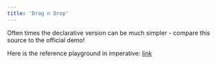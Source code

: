 ```yaml
---
title: 'Drag n Drop'
---
```


Often times the declarative version can be much simpler - compare this source to
the official demo!

Here is the reference playground in imperative:
[link](https://www.babylonjs.com/demos/dragndrop/dragdrop.js)

<code src="./drag-n-drop/DragNDrop.tsx" />
